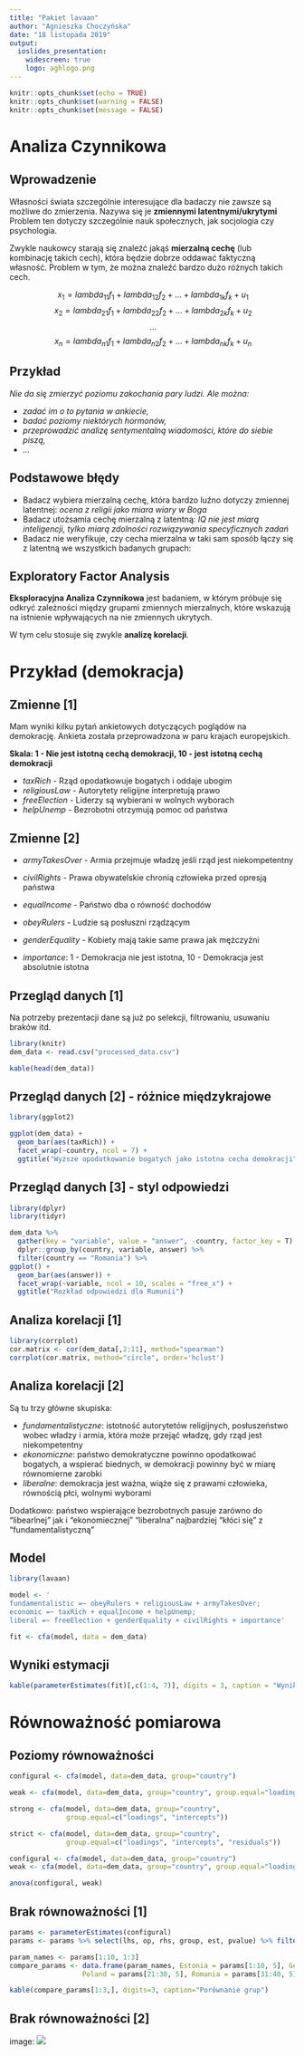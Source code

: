 ```yaml
---
title: "Pakiet lavaan"
author: "Agnieszka Choczyńska"
date: "18 listopada 2019"
output: 
  ioslides_presentation:
    widescreen: true
    logo: aghlogo.png
---
```


```r
knitr::opts_chunk$set(echo = TRUE)
knitr::opts_chunk$set(warning = FALSE)
knitr::opts_chunk$set(message = FALSE)
```

# Analiza Czynnikowa
## Wprowadzenie

Własności świata szczególnie interesujące dla badaczy nie zawsze są możliwe do zmierzenia. Nazywa się je **zmiennymi latentnymi/ukrytymi** Problem ten dotyczy szczególnie nauk społecznych, jak socjologia czy psychologia. 

Zwykle naukowcy starają się znaleźć jakąś **mierzalną cechę** (lub kombinację takich cech), która będzie dobrze oddawać faktyczną własność. Problem w tym, że można znaleźć bardzo dużo różnych takich cech.

$$\ x_{1} = lambda_{11}f_{1} + lambda_{12}f_{2} + ... + lambda_{1k}f_{k} + u_{1}$$
$$\ x_{2} = lambda_{21}f_{1} + lambda_{22}f_{2} + ... + lambda_{2k}f_{k} + u_{2}$$
$$\ ...$$
$$\ x_{n} = lambda_{n1}f_{1} + lambda_{n2}f_{2} + ... + lambda_{nk}f_{k} + u_{n}$$

## Przykład

*Nie da się zmierzyć poziomu zakochania pary ludzi. Ale można:*

- *zadać im o to pytania w ankiecie,*
- *badać poziomy niektórych hormonów,*
- *przeprowadzić analizę sentymentalną wiadomości, które do siebie piszą,*
- *...*


## Podstawowe błędy

- Badacz wybiera mierzalną cechę, która bardzo luźno dotyczy zmiennej latentnej: *ocena z religii jako miara wiary w Boga*
- Badacz utożsamia cechę mierzalną z latentną: *IQ nie jest miarą inteligencji, tylko miarą zdolności rozwiązywania specyficznych zadań*
- Badacz nie weryfikuje, czy cecha mierzalna w taki sam sposób łączy się z latentną we wszystkich badanych grupach: 


## Exploratory Factor Analysis

**Eksploracyjna Analiza Czynnikowa** jest badaniem, w którym próbuje się odkryć zależności między grupami zmiennych mierzalnych, które wskazują na istnienie wpływających na nie zmiennych ukrytych.

W tym celu stosuje się zwykle **analizę korelacji**.

# Przykład (demokracja)

## Zmienne [1]

Mam wyniki kilku pytań ankietowych dotyczących poglądów na demokrację. Ankieta została przeprowadzona w paru krajach europejskich.

**Skala: 1 - Nie jest istotną cechą demokracji, 10 - jest istotną cechą demokracji**

- *taxRich* - Rząd opodatkowuje bogatych i oddaje ubogim
- *religiousLaw* - Autorytety religijne interpretują prawo
- *freeElection* - Liderzy są wybierani w wolnych wyborach
- *helpUnemp* - Bezrobotni otrzymują pomoc od państwa

## Zmienne [2]

- *armyTakesOver* - Armia przejmuje władzę jeśli rząd jest niekompetentny
- *civilRights* - Prawa obywatelskie chronią człowieka przed opresją państwa
- *equalIncome* - Państwo dba o równość dochodów
- *obeyRulers* - Ludzie są posłuszni rządzącym
- *genderEquality* - Kobiety mają takie same prawa jak mężczyźni

- *importance*: 1 - Demokracja nie jest istotna, 10 - Demokracja jest absolutnie istotna

## Przegląd danych [1] {.smaller}

Na potrzeby prezentacji dane są już po selekcji, filtrowaniu, usuwaniu braków itd.

```r
library(knitr)
dem_data <- read.csv("processed_data.csv")

kable(head(dem_data))
```


## Przegląd danych [2] - różnice międzykrajowe

```r
library(ggplot2)

ggplot(dem_data) +
  geom_bar(aes(taxRich)) +
  facet_wrap(~country, ncol = 7) +
  ggtitle("Wyższe opodatkowanie bogatych jako istotna cecha demokracji")
```

## Przegląd danych [3] - styl odpowiedzi

```r
library(dplyr)
library(tidyr)

dem_data %>% 
  gather(key = "variable", value = "answer", -country, factor_key = T) %>%
  dplyr::group_by(country, variable, answer) %>% 
  filter(country == "Romania") %>%
ggplot() +
  geom_bar(aes(answer)) +
  facet_wrap(~variable, ncol = 10, scales = "free_x") +
  ggtitle("Rozkład odpowiedzi dla Rumunii")
```


## Analiza korelacji [1] {.smaller}

```r
library(corrplot)
cor.matrix <- cor(dem_data[,2:11], method="spearman")
corrplot(cor.matrix, method="circle", order='hclust')
```

## Analiza korelacji [2] {.smaller}

Są tu trzy główne skupiska:

- *fundamentalistyczne*: istotność autorytetów religijnych, posłuszeństwo wobec władzy i armia,
                        która może przejąć władzę, gdy rząd jest niekompetentny
- *ekonomiczne*: państwo demokratyczne powinno opodatkować bogatych, a wspierać biednych,
                 w demokracji powinny być w miarę równomierne zarobki
- *liberalne*: demokracja jest ważna, wiąże się z prawami człowieka, równością płci, wolnymi wyborami

Dodatkowo: państwo wspierające bezrobotnych pasuje zarówno do "libearlnej" jak i "ekonomiecznej"
            "liberalna" najbardziej "kłóci się" z "fundamentalistyczną"

## Model

```r
library(lavaan)

model <- '
fundamentalistic =~ obeyRulers + religiousLaw + armyTakesOver;
economic =~ taxRich + equalIncome + helpUnemp;
liberal =~ freeElection + genderEquality + civilRights + importance'

fit <- cfa(model, data = dem_data)
```

## Wyniki estymacji {.smaller}

```r
kable(parameterEstimates(fit)[,c(1:4, 7)], digits = 3, caption = "Wyniki estymacji")
```


# Równoważność pomiarowa

## Poziomy równoważności {.smaller}

```r
configural <- cfa(model, data=dem_data, group="country")

weak <- cfa(model, data=dem_data, group="country", group.equal="loadings")

strong <- cfa(model, data=dem_data, group="country", 
              group.equal=c("loadings", "intercepts"))

strict <- cfa(model, data=dem_data, group="country", 
              group.equal=c("loadings", "intercepts", "residuals"))
```

```r
configural <- cfa(model, data=dem_data, group="country")
weak <- cfa(model, data=dem_data, group="country", group.equal="loadings")
```

```r
anova(configural, weak)
```
## Brak równoważności [1] {.smaller}

```r
params <- parameterEstimates(configural)
params <- params %>% select(lhs, op, rhs, group, est, pvalue) %>% filter (op == "=~")

param_names <- params[1:10, 1:3]
compare_params <- data.frame(param_names, Estonia = params[1:10, 5], Germany = params[11:20, 5],
                  Poland = params[21:30, 5], Romania = params[31:40, 5], Slovenia = params[41:50, 5])

kable(compare_params[1:3,], digits=3, caption="Porównanie grup")
```

## Brak równoważności [2]

image: ![](animals.jpeg)

